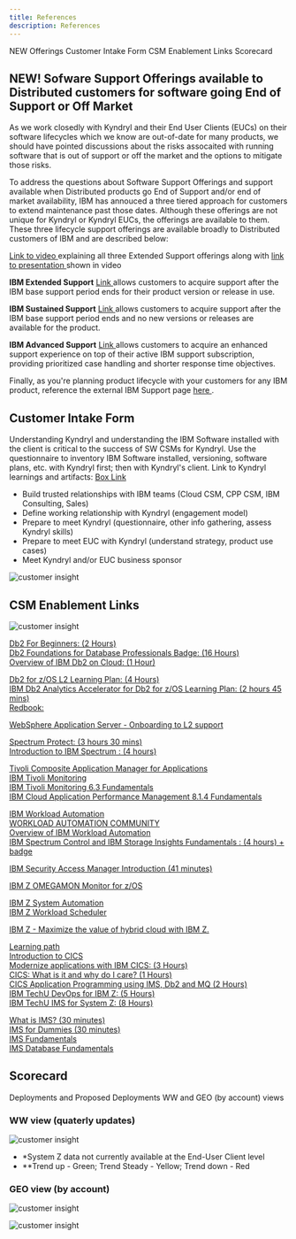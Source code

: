 ```yaml
---
title: References
description: References
---
```


<AnchorLinks small>

  <AnchorLink>NEW Offerings</AnchorLink>
  <AnchorLink>Customer Intake Form</AnchorLink>
  <AnchorLink>CSM Enablement Links</AnchorLink>
  <AnchorLink>Scorecard</AnchorLink>

</AnchorLinks>


## NEW! Sofware Support Offerings available to Distributed customers for software going End of Support or Off Market

As we work closedly with Kyndryl and their End User Clients (EUCs) on their software lifecycles which we know are out-of-date for many products, we should have pointed discussions about the risks assocaited with running software that is out of support or off the market and the options to mitigate those risks.

To address the questions about Software Support Offerings and support available when Distributed products go End of Support and/or end of market availability, IBM has annouced a three tiered approach for customers to extend maintenance past those dates. Although these offerings are not unique for Kyndryl or Kyndryl EUCs, the offerings are available to them. These three lifecycle support offerings are available broadly to Distributed customers of IBM and are described below:


<a href= "https://ibm.box.com/s/ktlcqs5q3vcl58u4l3432dpihykz45ox" target='_blank' rel='noreferrer noopener'> Link to video </a> explaining all three Extended Support offerings along with <a href= "https://ibm.box.com/s/5smrc313effe7djnxvghwbq1ssh9f31v" target='_blank' rel='noreferrer noopener'> link to presentation </a> shown in video

**IBM Extended Support** <a href= "https://www.ibm.com/support/pages/node/7008589"> Link </a> allows customers to acquire support after the IBM base support period ends for their product version or release in use.

**IBM Sustained Support** <a href= "https://www.ibm.com/support/pages/node/7008619"> Link </a> allows customers to acquire support after the IBM base support period ends and no new versions or releases are available for the product.

**IBM Advanced Support** <a href= "https://www.ibm.com/support/pages/ibm-advanced-support-offering"> Link </a> allows customers to acquire an enhanced support experience on top of their active IBM support subscription, providing prioritized case handling and shorter response time objectives.

Finally, as you're planning product lifecycle with your customers for any IBM product, reference the external IBM Support page <a href= "https://www.ibm.com/support/pages/node/806866?mhsrc=ibmsearch_a&mhq=software%20support%20offerings"> here </a>.



## Customer Intake Form

<Row>
 Understanding Kyndryl and understanding the IBM Software installed with the client is critical to the success of SW CSMs for Kyndryl.
</Row>

<Row>
 Use the questionnaire to inventory IBM Software installed, versioning, software plans, etc. with Kyndryl first; then with Kyndryl's client.
</Row>

<Row>
Link to Kyndryl learnings and artifacts: <a href= "https://ibm.box.com/s/jqa17zyd44givm6f5jgc480rz3l2zlci" target='_blank' rel='noreferrer noopener'> Box Link </a>
</Row>

<Column>

* Build trusted relationships with IBM teams (Cloud CSM, CPP CSM, IBM Consulting, Sales)
* Define working relationship with Kyndryl (engagement model)
* Prepare to meet Kyndryl (questionnaire, other info gathering, assess Kyndryl skills)
* Prepare to meet EUC with Kyndryl (understand strategy, product use cases)
* Meet Kyndryl and/or EUC business sponsor

</Column>

<Column colMd={8} colLg={8} noGutterSm>

![customer insight](../images/customer_intake_form.png)

</Column>

## CSM Enablement Links

<Column colMd={8} colLg={8} noGutterSm>

![customer insight](../images/IBM_Blockchain_Environmental.jpeg)

</Column>

  <Accordion>
    <AccordionItem title="DB2 Distrubuted - Learning Materials">
    <p>
    <a href= "https://yourlearning.ibm.com/activity/UDEMY-3105324" target='_blank' rel='noreferrer noopener'> Db2 For Beginners: (2 Hours)</a> <br/>
    <a href= "https://yourlearning.ibm.com/activity/URL-0A11ADD8A9C8" target='_blank' rel='noreferrer noopener'> Db2 Foundations for Database Professionals Badge: (16 Hours) </a> <br/>
    <a href= "https://yourlearning.ibm.com/activity/ITS-C120018G" target='_blank' rel='noreferrer noopener'> Overview of IBM Db2 on Cloud: (1 Hour) </a> <br/>
    </p>
    </AccordionItem>
    <AccordionItem title="DB2 on Z">
    <p>
    <a href= "https://yourlearning.ibm.com/activity/PLAN-B1B232FC5001" target='_blank' rel='noreferrer noopener'> Db2 for z/OS L2 Learning Plan: (4 Hours)</a> <br/>
    <a href= "https://yourlearning.ibm.com/activity/PLAN-89D2BC73F084" target='_blank' rel='noreferrer noopener'> IBM Db2 Analytics Accelerator for Db2 for z/OS Learning Plan: (2 hours 45 mins) </a> <br/>
    <a href= "https://www.redbooks.ibm.com/Redbooks.nsf/RedbookAbstracts/redp5444.html?Open=" target='_blank' rel='noreferrer noopener'> Redbook:  </a> <br/>
    </p>
    </AccordionItem>
    <AccordionItem title="WebSphere Application Server (WAS)- Learning Materials">
    <p>
    <a href= "https://yourlearning.ibm.com/activity/PLAN-89CB6A04D5DF" target='_blank' rel='noreferrer noopener'> WebSphere Application Server - Onboarding to L2 support </a> <br/>
    </p>
    </AccordionItem>
    <AccordionItem title="Tivoli Distributed - Learning Materials">
    <p>
    <a href= "https://yourlearning.ibm.com/activity/URL-7CE938EDF721" target='_blank' rel='noreferrer noopener'> Spectrum Protect: (3 hours 30 mins) </a> <br/>
    <a href= "https://learn.ibm.com/course/view.php?id=4450" target='_blank' rel='noreferrer noopener'> Introduction to IBM Spectrum : (4 hours) </a> <br/>
    </p>
    </AccordionItem>
    <AccordionItem title="Application Monitoring:">
    <p>
    <a href= "https://www.ibm.com/docs/en/itcam-app-mgr/7.2.1" target='_blank' rel='noreferrer noopener'> Tivoli Composite Application Manager for Applications </a> <br/>
    <a href= "https://www.ibm.com/docs/en/tivoli-monitoring/6.3.0?topic=63-quick-start-guide" target='_blank' rel='noreferrer noopener'> IBM Tivoli Monitoring </a> <br/>
    <a href= "https://www.ibm.com/training/course/TM023G" target='_blank' rel='noreferrer noopener'> IBM Tivoli Monitoring 6.3 Fundamentals </a> <br/>
    <a href= "https://www.ibm.com/training/course/TM674G" target='_blank' rel='noreferrer noopener'> IBM Cloud Application Performance Management 8.1.4 Fundamentals </a> <br/>
    </p>
    </AccordionItem>
    <AccordionItem title="Workload Automation:">
    <p>
    <a href= "https://www.ibm.com/products/workload-automation" target='_blank' rel='noreferrer noopener'> IBM Workload Automation </a> <br/>
    <a href= "http://www.workloadautomation-community.com/" target='_blank' rel='noreferrer noopener'> WORKLOAD AUTOMATION COMMUNITY </a> <br/>
    <a href= "https://www.ibm.com/docs/en/workload-automation/9.4.0?topic=overview-product" target='_blank' rel='noreferrer noopener'> Overview of IBM Workload Automation </a> <br/>
    <a href= "https://learn.ibm.com/enrol/index.php?id=9296" target='_blank' rel='noreferrer noopener'> IBM Spectrum Control and IBM Storage Insights Fundamentals :  (4 hours) + badge </a> <br/>
    </p>
    </AccordionItem>
    <AccordionItem title="Access Management">
    <p>
    <a href= "https://yourlearning.ibm.com/activity/ILP-SLA_2637" target='_blank' rel='noreferrer noopener'> IBM Security Access Manager Introduction (41 minutes) </a> <br/>
    </p>
    </AccordionItem>
    <AccordionItem title="Tivoli on Z - Learning Materials">
    <p>
    <a href= "https://www.ibm.com/docs/en/om-zos/5.6.0" target='_blank' rel='noreferrer noopener'> IBM Z OMEGAMON Monitor for z/OS  </a> <br/>
    </p>
    </AccordionItem>
    <AccordionItem title="Z Performance & Capacity">
    <p>
    <a href= "https://www.ibm.com/products/z-system-automation" target='_blank' rel='noreferrer noopener'> IBM Z System Automation  </a> <br/>
    <a href= "https://www.ibm.com/products/z-workload-scheduler" target='_blank' rel='noreferrer noopener'> IBM Z Workload Scheduler  </a> <br/>
    </p>
    </AccordionItem>
    <AccordionItem title="Z Architecture Center">
    <p>
    <a href= "https://www.ibm.com/cloud/architecture/technical-decision-points/IBM-Z" target='_blank' rel='noreferrer noopener'> IBM Z - Maximize the value of hybrid cloud with IBM Z. </a> <br/>
    </p>
    </AccordionItem>
    <AccordionItem title="CICS">
    <p>
    <a href= "https://w3.ibm.com/w3publisher/apprentice-and-cics/learning-path" target='_blank' rel='noreferrer noopener'> Learning path </a> <br/>
    <a href= "https://yourlearning.ibm.com/activity/URL-C08BGMDWPIO" target='_blank' rel='noreferrer noopener'> Introduction to CICS </a> <br/>
    <a href= "https://yourlearning.ibm.com/activity/ITS-DL000027G" target='_blank' rel='noreferrer noopener'> Modernize applications with IBM CICS: (3 Hours) </a> <br/>
    <a href= "https://yourlearning.ibm.com/activity/IEC-10242605" target='_blank' rel='noreferrer noopener'> CICS: What is it and why do I care? (1 Hours) </a> <br/>
    <a href= "https://yourlearning.ibm.com/activity/IEC-10233640" target='_blank' rel='noreferrer noopener'> CICS Application Programming using IMS, Db2 and MQ (2 Hours) </a> <br/>
    <a href= "https://yourlearning.ibm.com/activity/ITS-TU00026G" target='_blank' rel='noreferrer noopener'> IBM TechU DevOps for IBM Z: (5 Hours) </a> <br/>
    <a href= "https://yourlearning.ibm.com/activity/ITS-TU00025G" target='_blank' rel='noreferrer noopener'> IBM TechU IMS for System Z: (8 Hours)</a> <br/>
    </p>
    </AccordionItem>
    <AccordionItem title="IMS">
    <p>
    <a href= "https://yourlearning.ibm.com/activity/URL-C8EFF741901A" target='_blank' rel='noreferrer noopener'> What is IMS? (30 minutes) </a> <br/>
    <a href= "https://yourlearning.ibm.com/activity/URL-B553AC409E61" target='_blank' rel='noreferrer noopener'> IMS for Dummies (30 minutes) </a> <br/>
    <a href= "https://learn.ibm.com/course/view.php?id=8829" target='_blank' rel='noreferrer noopener'> IMS Fundamentals </a> <br/>
    <a href= "https://learn.ibm.com/course/view.php?id=10118" target='_blank' rel='noreferrer noopener'> IMS Database Fundamentals </a> <br/>
    </p>
    </AccordionItem>
  </Accordion>


## Scorecard

Deployments and Proposed Deployments WW and GEO (by account) views

### **WW view (quaterly updates)**

<Row>

<Column colMd={8} colLg={8} noGutterSm>

![customer insight](../images/scorecard_1.png)

</Column>

<Column>

* *System Z  data not currently available at the End-User Client level
* **Trend up - Green; Trend Steady - Yellow; Trend down - Red

</Column>

</Row>

### **GEO view (by account)**

<Row>

<Column colMd={8} colLg={8} noGutterSm>

![customer insight](../images/scorecard_2.png)

</Column>

</Row>

<Row>

<Column colMd={8} colLg={8} noGutterSm>

![customer insight](../images/scorecard_3.png)

</Column>

</Row>
